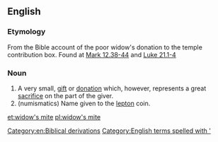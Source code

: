 ==English==

===Etymology===
From the Bible account of the poor widow's donation to the temple contribution box. Found at [http://en.wikisource.org/wiki/Bible_%28World_English%29/Mark#Chapter_12  Mark 12.38-44] and [http://en.wikisource.org/wiki/Bible_%28World_English%29/Luke#Chapter_21  Luke 21.1-4]

===Noun===
{{en-noun}}
# A very small, [[gift]] or [[donation]] which, however, represents a great [[sacrifice]] on the part of the giver.
#(numismatics) Name given to the [[lepton]] coin.

[[Category:en:Biblical derivations]]
[[Category:English terms spelled with ']]

[[et:widow's mite]]
[[pl:widow's mite]]